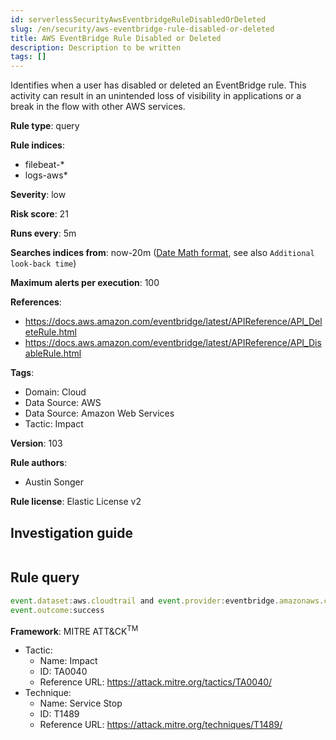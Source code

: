 ```yaml
---
id: serverlessSecurityAwsEventbridgeRuleDisabledOrDeleted
slug: /en/security/aws-eventbridge-rule-disabled-or-deleted
title: AWS EventBridge Rule Disabled or Deleted
description: Description to be written
tags: []
---
```


<div id="aws-eventbridge-rule-disabled-or-deleted"></div>

Identifies when a user has disabled or deleted an EventBridge rule. This activity can result in an unintended loss of visibility in applications or a break in the flow with other AWS services.

**Rule type**: query

**Rule indices**: 

* filebeat-*
* logs-aws*

**Severity**: low

**Risk score**: 21

**Runs every**: 5m

**Searches indices from**: now-20m ([Date Math format](((ref))/common-options.html#date-math), see also <DocLink id="serverlessSecurityRulesUiCreate" section="set-the-rules-schedule">`Additional look-back time`</DocLink>)

**Maximum alerts per execution**: 100

**References**: 

* https://docs.aws.amazon.com/eventbridge/latest/APIReference/API_DeleteRule.html
* https://docs.aws.amazon.com/eventbridge/latest/APIReference/API_DisableRule.html

**Tags**: 

* Domain: Cloud
* Data Source: AWS
* Data Source: Amazon Web Services
* Tactic: Impact

**Version**: 103

**Rule authors**: 

* Austin Songer

**Rule license**: Elastic License v2

## Investigation guide

```markdown

```

## Rule query

```js
event.dataset:aws.cloudtrail and event.provider:eventbridge.amazonaws.com and event.action:(DeleteRule or DisableRule) and
event.outcome:success

```

**Framework**: MITRE ATT&CK<sup>TM</sup>

* Tactic:
    * Name: Impact
    * ID: TA0040
    * Reference URL: https://attack.mitre.org/tactics/TA0040/
* Technique:
    * Name: Service Stop
    * ID: T1489
    * Reference URL: https://attack.mitre.org/techniques/T1489/

